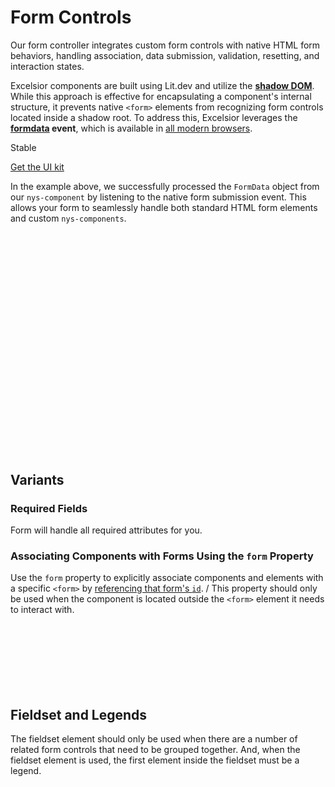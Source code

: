 
<Meta of={FormStories} title="Components/Form/Documentation" />

# Form Controls

Our form controller integrates custom form controls with native HTML form behaviors, handling association, data submission, validation, resetting, and interaction states.

Excelsior components are built using Lit.dev and utilize the **[shadow DOM](https://developer.mozilla.org/en-US/docs/Web/API/Web_components/Using_shadow_DOM)**. While this approach is effective for encapsulating a component's internal structure, it prevents native `<form>` elements from recognizing form controls located inside a shadow root.
To address this, Excelsior leverages the **[formdata](https://developer.mozilla.org/en-US/docs/Web/API/HTMLFormElement/formdata_event) event**, which is available in [all modern browsers](https://caniuse.com/mdn-api_htmlformelement_formdata_event).

<p className="pill stable">Stable</p>

<p className="pill uikit" target="_blank"><a href="https://www.figma.com/design/0ogYpymUPQQfhELthntNbt/%F0%9F%92%A0-NYS-%2F-Excelsior-Components-(Alpha)?node-id=3307-8378&t=FsdGi49PZJ04VzFO-0">Get the UI kit</a></p>

<Canvas of={FormStories.Basic} />

In the example above, we successfully processed the `FormData` object from our `nys-component` by listening to the native form submission event. This allows your form to seamlessly handle both standard HTML form elements and custom `nys-components`.
```js
const form = document.querySelector('form');

form.addEventListener('submit', (e) => {
   e.preventDefault();
   // Collects all form control data into a FormData object
   const data = new FormData(form); 
   // Use the FormData object as needed
   useData(formData);
});
```

```javascript
/**
* Example: custom function to process FormData.
* Though, typical usage for FormData may include passing it through API to the backend.
*/
const useData = (formData: FormData) => {
   const formValues: Record<string, string> = {};
   formData.forEach((value, key) => {
      formValues[key] = value.toString();
   });

   console.log("Processed Form Values:", formValues);
   console.log("Raw FormData:", formData);
   alert(JSON.stringify(formValues, null, 2));
};
```

## Variants
### Required Fields
Form will handle all required attributes for you.
<Canvas of={FormStories.RequiredFields} />

### Associating Components with Forms Using the `form` Property
Use the `form` property to explicitly associate components and elements with a specific `<form>` by [referencing that form's `id`](https://www.w3.org/TR/2009/WD-html5-20090212/forms.html). /
This property should only be used when the component is located outside the `<form>` element it needs to interact with.
```html
<!-- For example -->
<nys-form id="my-form">
  <nys-textinput label="Label1"></nys-textinput>
  <nys-textinput label="Label2"></nys-textinput>
</nys-form>
<nys-checkbox form="my-form" label="Label3"></nys-checkbox>
<button form="my-form" type="submit">Submit</button>
```
<Canvas of={FormStories.OutsideFormElements} />

## Fieldset and Legends
The fieldset element should only be used when there are a number of related form controls that need to be grouped together. And, when the fieldset element is used, the first element inside the fieldset must be a legend.
<Canvas of={FormStories.Fieldset} />

